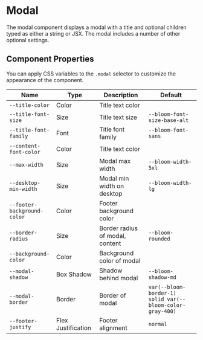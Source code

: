 
# Modal

The modal component displays a modal with a title and optional children typed as either a string or JSX. The modal includes a number of other optional settings.

## Component Properties

<ArgsTable of={Modal} />

You can apply CSS variables to the `.modal` selector to customize the appearance of the component.

| Name                        | Type               | Description                     | Default                                                   |
| --------------------------- | ------------------ | ------------------------------- | --------------------------------------------------------- |
| `--title-color`             | Color              | Title text color                | <Swatch colorVar="--bloom-color-gray-900" />              |
| `--title-font-size`         | Size               | Title text size                 | `--bloom-font-size-base-alt`                              |
| `--title-font-family`       | Font               | Title font family               | `--bloom-font-sans`                                       |
| `--content-font-color`      | Color              | Title text color                | <Swatch colorVar="--bloom-color-gray-700" />              |
| `--max-width`               | Size               | Modal max width                 | `--bloom-width-5xl`                                       |
| `--desktop-min-width`       | Size               | Modal min width on desktop      | `--bloom-width-lg`                                        |
| `--footer-background-color` | Color              | Footer background color         | <Swatch colorVar="--bloom-color-primary-lighter" />       |
| `--border-radius`           | Size               | Border radius of modal, content | `--bloom-rounded`                                         |
| `--background-color`        | Color              | Background color of modal       | <Swatch colorVar="--bloom-color-white" />                 |
| `--modal-shadow`            | Box Shadow         | Shadow behind modal             | `--bloom-shadow-md`                                       |
| `--modal-border`            | Border             | Border of modal                 | `var(--bloom-border-1) solid var(--bloom-color-gray-400)` |
| `--footer-justify`          | Flex Justification | Footer alignment                | `normal`                                                  |
